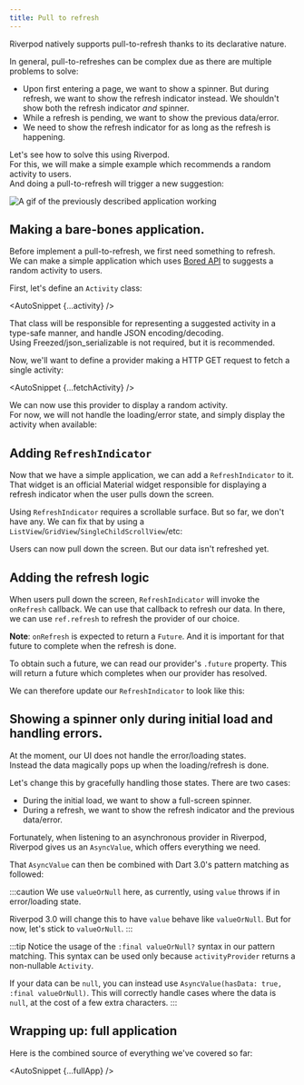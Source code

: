 ```yaml
---
title: Pull to refresh
---
```



Riverpod natively supports pull-to-refresh thanks to its declarative nature.

In general, pull-to-refreshes can be complex due as there are multiple
problems to solve:

- Upon first entering a page, we want to show a spinner.
  But during refresh, we want to show the refresh indicator instead.
  We shouldn't show both the refresh indicator _and_ spinner.
- While a refresh is pending, we want to show the previous data/error.
- We need to show the refresh indicator for as long as the refresh is happening.

Let's see how to solve this using Riverpod.  
For this, we will make a simple example which recommends a random activity to users.  
And doing a pull-to-refresh will trigger a new suggestion:

<img
  alt="A gif of the previously described application working"
  src="/img/case_studies/pull_to_refresh/app.gif"
/>

## Making a bare-bones application.

Before implement a pull-to-refresh, we first need something to refresh.  
We can make a simple application which uses [Bored API](https://www.boredapi.com/)
to suggests a random activity to users.

First, let's define an `Activity` class:

<AutoSnippet {...activity} />

That class will be responsible for representing a suggested activity
in a type-safe manner, and handle JSON encoding/decoding.  
Using Freezed/json_serializable is not required, but it is recommended.

Now, we'll want to define a provider making a HTTP GET request to fetch
a single activity:

<AutoSnippet {...fetchActivity} />

We can now use this provider to display a random activity.  
For now, we will not handle the loading/error state, and simply
display the activity when available:

<AutoSnippet raw={displayActivity} />

## Adding `RefreshIndicator`

Now that we have a simple application, we can add a `RefreshIndicator` to it.  
That widget is an official Material widget responsible for displaying a refresh indicator
when the user pulls down the screen.

Using `RefreshIndicator` requires a scrollable surface. But so far, we don't have
any. We can fix that by using a `ListView`/`GridView`/`SingleChildScrollView`/etc:

<AutoSnippet raw={displayActivity2} />

Users can now pull down the screen. But our data isn't refreshed yet.

## Adding the refresh logic

When users pull down the screen, `RefreshIndicator` will invoke
the `onRefresh` callback. We can use that callback to refresh our data.
In there, we can use `ref.refresh` to refresh the provider of our choice.

**Note**: `onRefresh` is expected to return a `Future`.
And it is important for that future to complete when the refresh is done.

To obtain such a future, we can read our provider's `.future` property.
This will return a future which completes when our provider has resolved.

We can therefore update our `RefreshIndicator` to look like this:

<AutoSnippet raw={displayActivity3} />

## Showing a spinner only during initial load and handling errors.

At the moment, our UI does not handle the error/loading states.  
Instead the data magically pops up when the loading/refresh is done.

Let's change this by gracefully handling those states. There are two
cases:

- During the initial load, we want to show a full-screen spinner.
- During a refresh, we want to show the refresh indicator
  and the previous data/error.

Fortunately, when listening to an asynchronous provider in Riverpod,
Riverpod gives us an `AsyncValue`, which offers everything we need.

That `AsyncValue` can then be combined with Dart 3.0's pattern matching
as followed:

<AutoSnippet raw={displayActivity4} />

:::caution
We use `valueOrNull` here, as currently, using `value` throws
if in error/loading state.

Riverpod 3.0 will change this to have `value` behave like `valueOrNull`.
But for now, let's stick to `valueOrNull`.
:::

:::tip
Notice the usage of the `:final valueOrNull?` syntax in our pattern matching.
This syntax can be used only because `activityProvider` returns a non-nullable
`Activity`.

If your data can be `null`, you can instead use `AsyncValue(hasData: true, :final valueOrNull)`.
This will correctly handle cases where the data is `null`, at the cost of
a few extra characters.
:::

## Wrapping up: full application

Here is the combined source of everything we've covered so far:

<AutoSnippet {...fullApp} />
